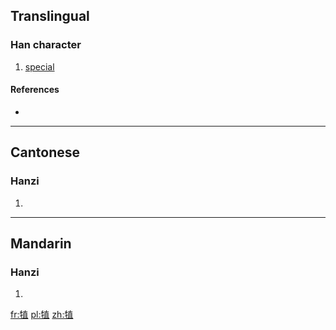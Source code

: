 ==Translingual==

===Han character===
{{Han char|rn=93|rad=牛|as=08|sn=12|four=2451<sub>2</sub>|canj=竹手十月一 (HQJBM)}}

# [[special]]

====References====
* {{Han ref|kx=0702.090|dkj=20057|dj=1115.140|hdz=31812.070|uh=7286|ud=29318|bh=DA6A|bd=55914}}

----

==Cantonese==

===Hanzi===
{{yue-hanzi|jyut=|y=dak6}}

# {{defn|lang=yue|sort=牛08}}

----

==Mandarin==

===Hanzi===
{{cmn-hanzi|pin=[[zhí]] ([[zhi2]])|wg=chih<sup>2</sup>}}

# {{defn|lang=cmn|sort=牛08}}

[[fr:犆]]
[[pl:犆]]
[[zh:犆]]